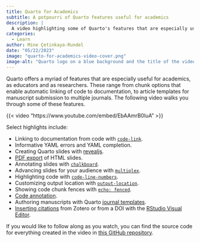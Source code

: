 ```yaml
---
title: Quarto for Academics
subtitle: A potpourri of Quarto features useful for academics
description: |
  A video highlighting some of Quarto's features that are especially useful for academics, as educators and as researchers.
categories:
  - Learn
author: Mine Çetinkaya-Rundel
date: "05/22/2023"
image: "quarto-for-academics-video-cover.png"
image-alt: "Quarto logo on a blue background and the title of the video - Quarto for Academics"
---
```


Quarto offers a myriad of features that are especially useful for academics, as educators and as researchers. These range from chunk options that enable automatic linking of code to documentation, to article templates for manuscript submission to multiple journals. The following video walks you through some of these features.

{{< video "https://www.youtube.com/embed/EbAAmrB0luA" >}}

Select highlights include:

-   Linking to documentation from code with [`code-link`](/docs/output-formats/html-code.html#code-linking).
-   Informative YAML errors and YAML completion.
-   Creating Quarto slides with [revealjs](/docs/presentations/revealjs/).
-   [PDF export](/docs/presentations/revealjs/presenting.html#print-to-pdf) of HTML slides.
-   Annotating slides with [`chalkboard`](/docs/presentations/revealjs/presenting.html#chalkboard).
-   Advancing slides for your audience with [`multiplex`](/docs/presentations/revealjs/presenting.html#multiplex).
-   Highlighting code with [`code-line-numbers`](/docs/presentations/revealjs/#line-highlighting).
-   Customizing output location with [`output-location`](/docs/presentations/revealjs/index.html#output-location).
-   Showing code chunk fences with [`echo: fenced`](/docs/computations/execution-options.html#fenced-echo).
-   [Code annotation](/docs/authoring/code-annotation.html).
-   Authoring manuscripts with Quarto [journal templates](/docs/journals/index.html).
-   [Inserting citations](/docs/visual-editor/technical.html#citations) from Zotero or from a DOI with the [RStudio Visual Editor](/docs/visual-editor/).

If you would like to follow along as you watch, you can find the source code for everything created in the video in [this GitHub repository](https://github.com/mine-cetinkaya-rundel/quarto-for-academics).
